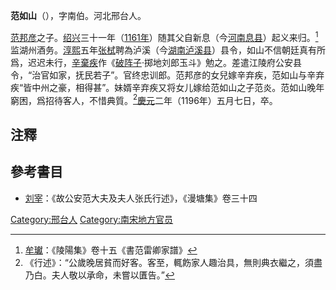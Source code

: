 '''范如山'''（{{bd|1130年||1196年|6月5日}}），字南伯。河北邢台人。

[[范邦彦|范邦彦]]之子。[[绍兴|绍兴]]三十一年（[[1161年|1161年]]）随其父自新息（今[[河南|河南]][[息县|息县]]）起义来归。<ref>[[牟瓛|牟瓛]]：《陵陽集》卷十五《書范雷卿家譜》</ref>监湖州酒务。[[淳熙|淳熙]]五年[[张栻|张栻]]聘為泸溪（今[[湖南|湖南]][[泸溪县|泸溪县]]）县令，如山不信朝廷真有所爲，迟迟未行，[[辛棄疾|辛棄疾]]作《[[破阵子|破阵子]]·掷地刘郎玉斗》勉之。差遣江陵府公安县令，“治官如家，抚民若子”。官终忠训郎。范邦彦的女兒嫁辛弃疾，范如山与辛弃疾“皆中州之豪，相得甚”。妹婿辛弃疾又将女儿嫁给范如山之子范炎。范如山晚年窮困，爲招待客人，不惜典質。<ref>《行述》：“公歲晚居貧而好客。客至，輒飭家人趣治具，無則典衣繼之，須盡乃白。夫人敬以承命，未嘗以匱告。”</ref>[[慶元_(年號)|慶元]]二年（1196年）五月七日，卒。

==注釋==
{{reflist}}
==參考書目==
*[[刘宰|刘宰]]：《故公安范大夫及夫人张氏行述》，《漫塘集》卷三十四

[[Category:邢台人|Category:邢台人]]
[[Category:南宋地方官员|Category:南宋地方官员]]